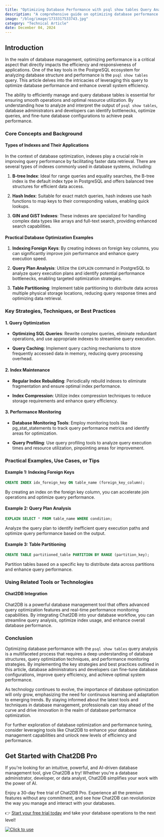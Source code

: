 ```yaml
---
title: "Optimizing Database Performance with psql show tables Query Analysis"
description: "A comprehensive guide on optimizing database performance using psql show tables query analysis, exploring key strategies, techniques, and best practices."
image: "/blog/image/1733317533743.jpg"
category: "Technical Article"
date: December 04, 2024
---
```


## Introduction

In the realm of database management, optimizing performance is a critical aspect that directly impacts the efficiency and responsiveness of applications. One of the key tools in the PostgreSQL ecosystem for analyzing database structure and performance is the `psql show tables` query. This article delves into the intricacies of leveraging this query to optimize database performance and enhance overall system efficiency.

The ability to efficiently manage and query database tables is essential for ensuring smooth operations and optimal resource utilization. By understanding how to analyze and interpret the output of `psql show tables`, database administrators and developers can identify bottlenecks, optimize queries, and fine-tune database configurations to achieve peak performance.

### Core Concepts and Background

#### Types of Indexes and Their Applications

In the context of database optimization, indexes play a crucial role in improving query performance by facilitating faster data retrieval. There are several types of indexes commonly used in database systems, including:

1. **B-tree Index**: Ideal for range queries and equality searches, the B-tree index is the default index type in PostgreSQL and offers balanced tree structures for efficient data access.

2. **Hash Index**: Suitable for exact match queries, hash indexes use hash functions to map keys to their corresponding values, enabling quick lookups.

3. **GIN and GiST Indexes**: These indexes are specialized for handling complex data types like arrays and full-text search, providing enhanced search capabilities.

#### Practical Database Optimization Examples

1. **Indexing Foreign Keys**: By creating indexes on foreign key columns, you can significantly improve join performance and enhance query execution speed.

2. **Query Plan Analysis**: Utilize the `EXPLAIN` command in PostgreSQL to analyze query execution plans and identify potential performance bottlenecks, enabling targeted optimization strategies.

3. **Table Partitioning**: Implement table partitioning to distribute data across multiple physical storage locations, reducing query response times and optimizing data retrieval.

### Key Strategies, Techniques, or Best Practices

#### 1. Query Optimization

- **Optimizing SQL Queries**: Rewrite complex queries, eliminate redundant operations, and use appropriate indexes to streamline query execution.

- **Query Caching**: Implement query caching mechanisms to store frequently accessed data in memory, reducing query processing overhead.

#### 2. Index Maintenance

- **Regular Index Rebuilding**: Periodically rebuild indexes to eliminate fragmentation and ensure optimal index performance.

- **Index Compression**: Utilize index compression techniques to reduce storage requirements and enhance query efficiency.

#### 3. Performance Monitoring

- **Database Monitoring Tools**: Employ monitoring tools like pg_stat_statements to track query performance metrics and identify areas for optimization.

- **Query Profiling**: Use query profiling tools to analyze query execution times and resource utilization, pinpointing areas for improvement.

### Practical Examples, Use Cases, or Tips

#### Example 1: Indexing Foreign Keys

```sql
CREATE INDEX idx_foreign_key ON table_name (foreign_key_column);
```

By creating an index on the foreign key column, you can accelerate join operations and optimize query performance.

#### Example 2: Query Plan Analysis

```sql
EXPLAIN SELECT * FROM table_name WHERE condition;
```

Analyze the query plan to identify inefficient query execution paths and optimize query performance based on the output.

#### Example 3: Table Partitioning

```sql
CREATE TABLE partitioned_table PARTITION BY RANGE (partition_key);
```

Partition tables based on a specific key to distribute data across partitions and enhance query performance.

### Using Related Tools or Technologies

#### Chat2DB Integration

Chat2DB is a powerful database management tool that offers advanced query optimization features and real-time performance monitoring capabilities. By integrating Chat2DB into your database workflow, you can streamline query analysis, optimize index usage, and enhance overall database performance.

### Conclusion

Optimizing database performance with the `psql show tables` query analysis is a multifaceted process that requires a deep understanding of database structures, query optimization techniques, and performance monitoring strategies. By implementing the key strategies and best practices outlined in this article, database administrators and developers can fine-tune database configurations, improve query efficiency, and achieve optimal system performance.

As technology continues to evolve, the importance of database optimization will only grow, emphasizing the need for continuous learning and adaptation to emerging trends. By staying informed about the latest tools and techniques in database management, professionals can stay ahead of the curve and drive innovation in the realm of database performance optimization.

For further exploration of database optimization and performance tuning, consider leveraging tools like Chat2DB to enhance your database management capabilities and unlock new levels of efficiency and performance.

## Get Started with Chat2DB Pro

If you're looking for an intuitive, powerful, and AI-driven database management tool, give Chat2DB a try! Whether you're a database administrator, developer, or data analyst, Chat2DB simplifies your work with the power of AI.

Enjoy a 30-day free trial of Chat2DB Pro. Experience all the premium features without any commitment, and see how Chat2DB can revolutionize the way you manage and interact with your databases.

👉 [Start your free trial today](https://chat2db.ai/pricing) and take your database operations to the next level!


[![Click to use](/image/blog/bg/chat2db.jpg)](https://chat2db.ai)
